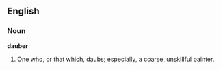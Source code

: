 ==English==

===Noun===

'''dauber'''

#One who, or that which, daubs; especially, a coarse, unskillful painter.